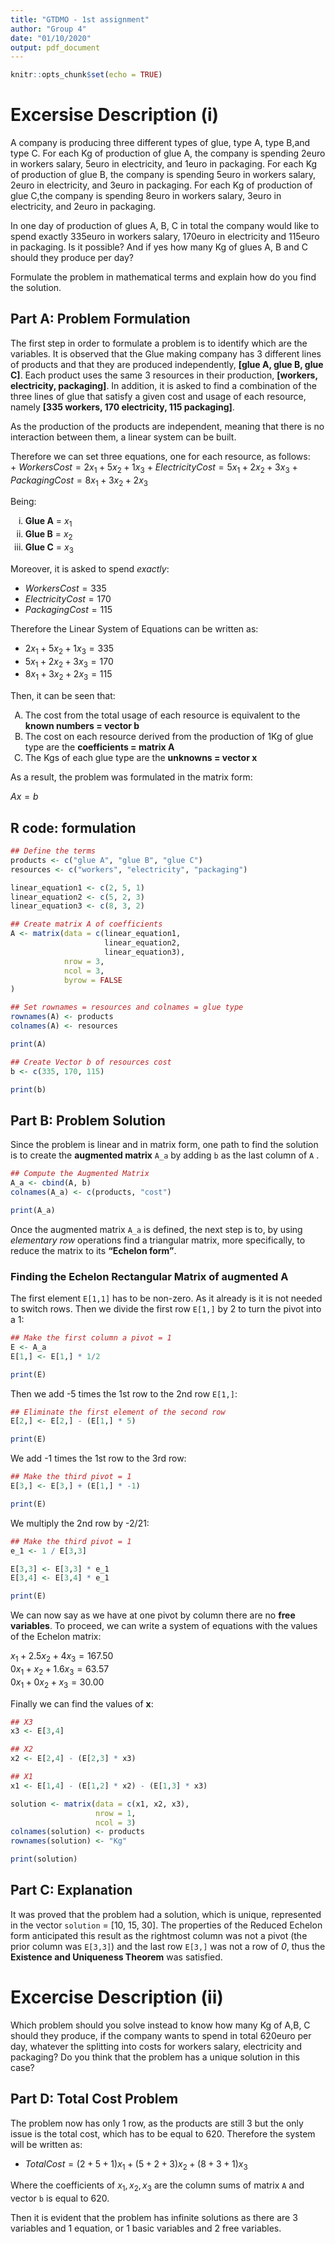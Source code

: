 ```yaml
---
title: "GTDMO - 1st assignment"
author: "Group 4"
date: "01/10/2020"
output: pdf_document
---
```


```r
knitr::opts_chunk$set(echo = TRUE)
```

# Excersise Description (i)

A company is producing three different types of glue, type A, type B,and type C. For each Kg of production of glue A, the company is spending 2euro in workers salary, 5euro in electricity, and 1euro in packaging. For each Kg of production of glue B, the company is spending 5euro in workers salary, 2euro in electricity, and 3euro in packaging. For each Kg of production of glue C,the company is spending 8euro in workers salary, 3euro in electricity, and 2euro in packaging.

In one day of production of glues A, B, C in total the company would like to spend exactly 335euro in workers salary, 170euro in electricity and 115euro in packaging. Is it possible? And if yes how many Kg of glues A, B and C should they produce per day?

Formulate the problem in mathematical terms and explain how do you find the solution.



## Part A: Problem Formulation

The first step in order to formulate a problem is to identify which are the variables. It is observed that the Glue making company has 3 different lines of products and that they are produced independently, **[glue A, glue B, glue C]**. Each product uses the same 3 resources in their production, **[workers, electricity, packaging]**. In addition, it is asked to find a combination of the three lines of glue that satisfy a given cost and usage of each resource, namely **[335 workers, 170 electricity, 115 packaging]**.

As the production of the products are independent, meaning that there is no interaction between them, a linear system can be built.  

Therefore we can set three equations, one for each resource, as follows:  
+ $Workers Cost = 2x_1 + 5x_2 + 1x_3$
+ $Electricity Cost = 5x_1 + 2x_2 + 3x_3$
+ $Packaging Cost = 8x_1 + 3x_2 + 2x_3$

Being:  

i) **Glue A** = $x_1$
ii) **Glue B** = $x_2$
iii) **Glue C** = $x_3$

Moreover, it is asked to spend *exactly*:  

+ $Workers Cost = 335$
+ $Electricity Cost = 170$
+ $Packaging Cost = 115$


Therefore the Linear System of Equations can be written as:  

+ $2x_1 + 5x_2 + 1x_3 = 335$
+ $5x_1 + 2x_2 + 3x_3 = 170$
+ $8x_1 + 3x_2 + 2x_3 = 115$


Then, it can be seen that:  

A) The cost from the total usage of each resource is equivalent to the **known numbers = vector b**  
B) The cost on each resource derived from the production of 1Kg of glue type are the **coefficients = matrix A**  
C) The Kgs of each glue type are the **unknowns = vector x**  

As a result, the problem was formulated in the matrix form:  

$Ax = b$

## R code: formulation
```r
## Define the terms
products <- c("glue A", "glue B", "glue C")
resources <- c("workers", "electricity", "packaging")

linear_equation1 <- c(2, 5, 1)
linear_equation2 <- c(5, 2, 3)
linear_equation3 <- c(8, 3, 2)

## Create matrix A of coefficients
A <- matrix(data = c(linear_equation1, 
                     linear_equation2, 
                     linear_equation3),
            nrow = 3,
            ncol = 3,
            byrow = FALSE
)

## Set rownames = resources and colnames = glue type
rownames(A) <- products
colnames(A) <- resources

print(A)

## Create Vector b of resources cost
b <- c(335, 170, 115)

print(b)
```

## Part B: Problem Solution

Since the problem is linear and in matrix form, one path to find the solution is to create the **augmented matrix** `A_a` by adding `b` as the last column of `A` .

```r
## Compute the Augmented Matrix
A_a <- cbind(A, b)
colnames(A_a) <- c(products, "cost")

print(A_a)
```

Once the augmented matrix `A_a` is defined, the next step is to, by using *elementary row* operations find a triangular matrix, more specifically, to reduce the matrix to its **"Echelon form"**. 


### Finding the Echelon Rectangular Matrix of augmented A

The first element `E[1,1]` has to be non-zero. As it already is it is not needed to switch rows.
Then we divide the first row `E[1,]` by 2 to turn the pivot into a 1:  

```r
## Make the first column a pivot = 1
E <- A_a
E[1,] <- E[1,] * 1/2

print(E)
```

Then we add -5 times the 1st row to the 2nd row `E[1,]`:

```r
## Eliminate the first element of the second row
E[2,] <- E[2,] - (E[1,] * 5)

print(E)
```

We add -1 times the 1st row to the 3rd row: 

```r
## Make the third pivot = 1
E[3,] <- E[3,] + (E[1,] * -1)

print(E)
```

We multiply the 2nd row by -2/21:

```r
## Make the third pivot = 1
e_1 <- 1 / E[3,3]

E[3,3] <- E[3,3] * e_1
E[3,4] <- E[3,4] * e_1

print(E)
```

We can now say as we have at one pivot by column there are no  **free variables**. To proceed, we can write a system of equations with the values of the Echelon matrix:  

$x_1 + 2.5x_2 + 4x_3 = 167.50$  
$0x_1 + x_2 + 1.6x_3 = 63.57$  
$0x_1 + 0x_2 + x_3 = 30.00$  

Finally we can find the values of **x**:
```r
## X3
x3 <- E[3,4]

## X2
x2 <- E[2,4] - (E[2,3] * x3)

## X1
x1 <- E[1,4] - (E[1,2] * x2) - (E[1,3] * x3)

solution <- matrix(data = c(x1, x2, x3),
                   nrow = 1,
                   ncol = 3)
colnames(solution) <- products
rownames(solution) <- "Kg"

print(solution)
```

## Part C: Explanation

It was proved that the problem had a solution, which is unique, represented in the vector `solution` = [10, 15, 30]. The properties of the Reduced Echelon form anticipated this result as the rightmost column was not a pivot (the prior column was `E[3,3]`) and the last row `E[3,]` was not a row of *0*, thus the **Existence and Uniqueness Theorem** was satisfied.  

# Excercise Description (ii)

Which problem should you solve instead to know how many Kg of A,B, C should they produce, if the company wants to spend in total 620euro per day, whatever the splitting into costs for workers salary, electricity and packaging? Do you think that the problem has a unique solution in this case?

## Part D: Total Cost Problem

The problem now has only 1 row, as the products are still 3 but the only issue is the total cost, which has to be equal to 620. Therefore the system will be written as:  

+ $Total Cost = (2+5+1)x_1 + (5 + 2 + 3)x_2 + (8 + 3 + 1)x_3$  

Where the coefficients of $x_1, x_2, x_3$ are the column sums of matrix `A` and vector `b` is equal to 620.  

Then it is evident that the problem has infinite solutions as there are 3 variables and 1 equation, or 1 basic variables and 2 free variables.


